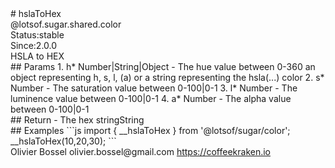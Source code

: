 <div class="docmap-mdx">
# hslaToHex
<div class="_namespace">@lotsof.sugar.shared.color</div>
<div class="_metas">
<div class="_status"><span class="_status-label">Status:</span><span class="_status-value -stable">stable</span></div>
<div class="_since"><span class="_since-label">Since:</span><span class="_since-value">2.0.0</span></div>
</div>
<div class="_description">
HSLA to HEX
</div>
<div class="_params">
## Params
1. <span class="_name">h<span class="_required">*</span></span><span class="_default"></span> <span class="_type">Number|String|Object</span>
   - The hue value between 0-360 an object representing h, s, l, (a) or a string representing the hsla(...) color
2. <span class="_name">s<span class="_required">*</span></span><span class="_default"></span> <span class="_type">Number</span>
   - The saturation value between 0-100|0-1
3. <span class="_name">l<span class="_required">*</span></span><span class="_default"></span> <span class="_type">Number</span>
   - The luminence value between 0-100|0-1
4. <span class="_name">a<span class="_required">*</span></span><span class="_default"></span> <span class="_type">Number</span>
   - The alpha value between 0-100|0-1
</div>
<div class="_return">
## Return
- <span class="_description">The hex string</span><span class="_default"></span><span class="_type">String</span>
</div>
<div class="_examples">
## Examples
```js
import { __hslaToHex } from '@lotsof/sugar/color';
__hslaToHex(10,20,30);
```
</div>
<div class="_author">
<span class="_name">Olivier Bossel</span>
<span class="_email">olivier.bossel@gmail.com</span>
<a href="https://coffeekraken.io" target="_blank" class="_url">https://coffeekraken.io</a>
</div>
</div>
